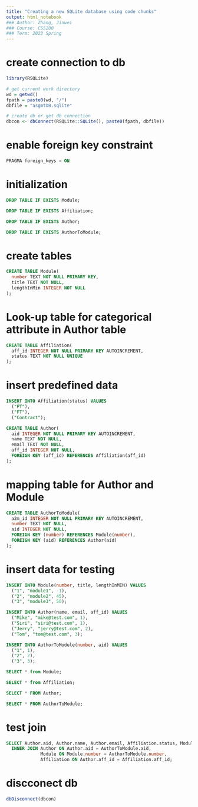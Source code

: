 ```yaml
---
title: "Creating a new SQLite database using code chunks"
output: html_notebook
### Author: Zhang, Jinwei
### Course: CS5200
### Term: 2023 Spring
---
```


# create connection to db
```r
library(RSQLite)

# get current work directory
wd = getwd()
fpath = paste0(wd, "/")
dbfile = "asgmtDB.sqlite"

# create db or get db connection
dbcon <- dbConnect(RSQLite::SQLite(), paste0(fpath, dbfile))
```

# enable foreign key constraint
```sql
PRAGMA foreign_keys = ON
```

# initialization
```sql
DROP TABLE IF EXISTS Module;
```

```sql
DROP TABLE IF EXISTS Affiliation;
```

```sql
DROP TABLE IF EXISTS Author;
```

```sql
DROP TABLE IF EXISTS AuthorToModule;
```

# create tables
```sql
CREATE TABLE Module(
  number TEXT NOT NULL PRIMARY KEY,
  title TEXT NOT NULL,
  lengthInMin INTEGER NOT NULL
);
```

# Look-up table for categorical attribute in Author table
```sql
CREATE TABLE Affiliation(
  aff_id INTEGER NOT NULL PRIMARY KEY AUTOINCREMENT,
  status TEXT NOT NULL UNIQUE
);
```

# insert predefined data
```sql
INSERT INTO Affiliation(status) VALUES
  ("PT"),
  ("FT"),
  ("Contract");
```

```sql
CREATE TABLE Author(
  aid INTEGER NOT NULL PRIMARY KEY AUTOINCREMENT,
  name TEXT NOT NULL,
  email TEXT NOT NULL,
  aff_id INTEGER NOT NULL,
  FOREIGN KEY (aff_id) REFERENCES Affiliation(aff_id)
);
```

# mapping table for Author and Module
```sql
CREATE TABLE AuthorToModule(
  a2m_id INTEGER NOT NULL PRIMARY KEY AUTOINCREMENT,
  number TEXT NOT NULL,
  aid INTEGER NOT NULL,
  FOREIGN KEY (number) REFERENCES Module(number),
  FOREIGN KEY (aid) REFERENCES Author(aid)
);
```

# insert data for testing
```sql
INSERT INTO Module(number, title, lengthInMIN) VALUES
  ("1", "module1", -1),
  ("2", "module2", 45),
  ("3", "module3", 50);
```

```sql
INSERT INTO Author(name, email, aff_id) VALUES
  ("Mike", "mike@test.com", 1),
  ("Siri", "siri@test.com", 1),
  ("Jerry", "jerry@test.com", 2),
  ("Tom", "tom@test.com", 3);
```

```sql
INSERT INTO AuthorToModule(number, aid) VALUES
  ("1", 1),
  ("2", 2),
  ("3", 3);
```

```sql
SELECT * from Module;
```

```sql
SELECT * from Affiliation;
```

```sql
SELECT * FROM Author;
```

```sql
SELECT * FROM AuthorToModule;
```

# test join
```sql
SELECT Author.aid, Author.name, Author.email, Affiliation.status, Module.title, Module.lengthInMin FROM AuthorToModule
  INNER JOIN Author ON Author.aid = AuthorToModule.aid,
             Module ON Module.number = AuthorToModule.number,
             Affiliation ON Author.aff_id = Affiliation.aff_id;
```

# discconect db
```r
dbDisconnect(dbcon)
```

